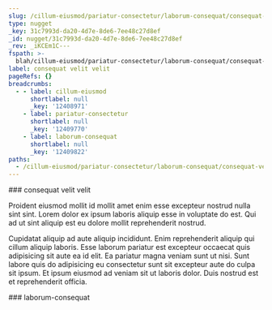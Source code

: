 ```yaml
---
slug: /cillum-eiusmod/pariatur-consectetur/laborum-consequat/consequat-velit-velit
type: nugget
_key: 31c7993d-da20-4d7e-8de6-7ee48c27d8ef
_id: nugget/31c7993d-da20-4d7e-8de6-7ee48c27d8ef
_rev: _iKCEm1C---
fspath: >-
  blah/cillum-eiusmod/pariatur-consectetur/laborum-consequat/consequat-velit-velit.md
label: consequat velit velit
pageRefs: {}
breadcrumbs:
  - - label: cillum-eiusmod
      shortlabel: null
      _key: '12408971'
    - label: pariatur-consectetur
      shortlabel: null
      _key: '12409770'
    - label: laborum-consequat
      shortlabel: null
      _key: '12409822'
paths:
  - /cillum-eiusmod/pariatur-consectetur/laborum-consequat/consequat-velit-velit
---
```


<NuggetArea>
<Nugget slug="/cillum-eiusmod/pariatur-consectetur/laborum-consequat/consequat-velit-velit" type="nugget" _key="31c7993d-da20-4d7e-8de6-7ee48c27d8ef" _id="nugget/31c7993d-da20-4d7e-8de6-7ee48c27d8ef" _rev="_iKCEm1C---" fspath="blah/cillum-eiusmod/pariatur-consectetur/laborum-consequat/consequat-velit-velit.md" label="consequat velit velit" paths="/cillum-eiusmod/pariatur-consectetur/laborum-consequat/consequat-velit-velit">
<NuggetBody>
### consequat velit velit

Proident eiusmod mollit id mollit amet enim esse excepteur nostrud nulla sint sint. Lorem dolor ex ipsum laboris aliquip esse in voluptate do est. Qui ad ut sint aliquip est eu dolore mollit reprehenderit nostrud.

Cupidatat aliquip ad aute aliquip incididunt. Enim reprehenderit aliquip qui cillum aliquip laboris. Esse laborum pariatur est excepteur occaecat quis adipisicing sit aute ea id elit. Ea pariatur magna veniam sunt ut nisi. Sunt labore quis do adipisicing eu consectetur sunt sit excepteur aute do culpa sit ipsum. Et ipsum eiusmod ad veniam sit ut laboris dolor. Duis nostrud est et reprehenderit officia.

</NuggetBody>
<Breadcrumbs>
<Crumbs>
<Crumb _key="12408971" label="cillum-eiusmod" /><Crumb _key="12409770" label="pariatur-consectetur" /><Crumb _key="12409822" label="laborum-consequat" />
</Crumbs>
</Breadcrumbs>
</Nugget>

<NuggetsInbound>
</NuggetsInbound>
<NuggetsOutbound>
</NuggetsOutbound>
</NuggetArea>
<PassagesInbound>
<Passage direction="inbound" type="passage" _key="12409822" _id="passage/12409822" _rev="_iKCEm06---" label="laborum-consequat" passage="laborum-consequat" fspath="blah/cillum-eiusmod/pariatur-consectetur/laborum-consequat" paths="/cillum-eiusmod/pariatur-consectetur/laborum-consequat" slug="/cillum-eiusmod/pariatur-consectetur/laborum-consequat">
<NuggetBody>
### laborum-consequat

</NuggetBody>
<Breadcrumbs>
<Crumbs>
<Crumb _key="12408971" label="cillum-eiusmod" /><Crumb _key="12409770" label="pariatur-consectetur" />
</Crumbs>
</Breadcrumbs>
</Passage>

</PassagesInbound>
<PassagesOutbound>
</PassagesOutbound>